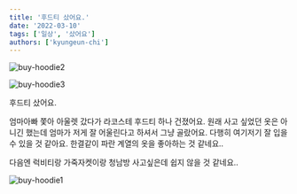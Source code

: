 ```yaml
---
title: '후드티 샀어요.'
date: '2022-03-10'
tags: ['일상', '샀어요']
authors: ['kyungeun-chi']
---
```


![buy-hoodie2](/static/images/posts/buy-hoodie2.jpeg)

![buy-hoodie3](/static/images/posts/buy-hoodie3.jpeg)

후드티 샀어요.

엄마아빠 쫓아 아울렛 갔다가 라코스테 후드티 하나 건졌어요. 원래 사고 싶었던 옷은 아니긴 했는데 엄마가 저게 잘 어울린다고 하셔서 그냥 골랐어요. 다행히 여기저기 잘 입을 수 있을 것 같아요. 한결같이 파란 계열의 옷을 좋아하는 것 같네요..

다음엔 럭비티랑 가죽자켓이랑 청남방 사고싶은데 쉽지 않을 것 같네요..

![buy-hoodie1](/static/images/posts/buy-hoodie1.jpeg)
